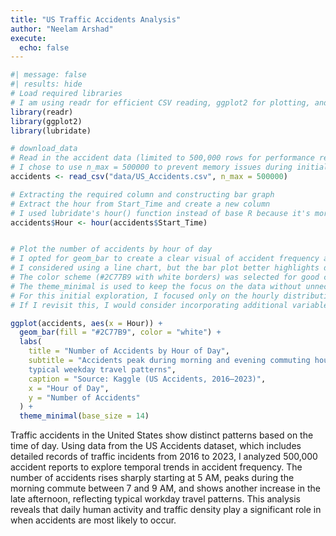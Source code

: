 ```yaml
---
title: "US Traffic Accidents Analysis"
author: "Neelam Arshad"
execute: 
  echo: false
---
```



```r
#| message: false
#| results: hide
# Load required libraries
# I am using readr for efficient CSV reading, ggplot2 for plotting, and lubridate for easy date-time manipulation.
library(readr)     
library(ggplot2)    
library(lubridate)  

# download_data
# Read in the accident data (limited to 500,000 rows for performance reasons)
# I chose to use n_max = 500000 to prevent memory issues during initial exploration. This can be adjusted based on available system resources. I can also use vroom package to read this large dataset.
accidents <- read_csv("data/US_Accidents.csv", n_max = 500000)
```


```r
# Extracting the required column and constructing bar graph
# Extract the hour from Start_Time and create a new column
# I used lubridate's hour() function instead of base R because it's more readable and handles date-time objects gracefully.
accidents$Hour <- hour(accidents$Start_Time)


# Plot the number of accidents by hour of day
# I opted for geom_bar to create a clear visual of accident frequency across each hour.
# I considered using a line chart, but the bar plot better highlights discrete hourly patterns and peaks.
# The color scheme (#2C77B9 with white borders) was selected for good contrast and readability on light backgrounds.
# The theme_minimal is used to keep the focus on the data without unnecessary visual clutter.
# For this initial exploration, I focused only on the hourly distribution of accidents.
# If I revisit this, I would consider incorporating additional variables—such as State, Weather_Condition, or Station to conduct a more detailed analysis of how accidents vary by location, weather, or proximity to infrastructure.

ggplot(accidents, aes(x = Hour)) +
  geom_bar(fill = "#2C77B9", color = "white") +
  labs(
    title = "Number of Accidents by Hour of Day",
    subtitle = "Accidents peak during morning and evening commuting hours, reflecting 
    typical weekday travel patterns",
    caption = "Source: Kaggle (US Accidents, 2016–2023)", 
    x = "Hour of Day",
    y = "Number of Accidents"
  ) +
  theme_minimal(base_size = 14)
```

Traffic accidents in the United States show distinct patterns based on the time of day. Using data from the US Accidents dataset, which includes detailed records of traffic incidents from 2016 to 2023, I analyzed 500,000 accident reports to explore temporal trends in accident frequency. The number of accidents rises sharply starting at 5 AM, peaks during the morning commute between 7 and 9 AM, and shows another increase in the late afternoon, reflecting typical workday travel patterns. This analysis reveals that daily human activity and traffic density play a significant role in when accidents are most likely to occur.


